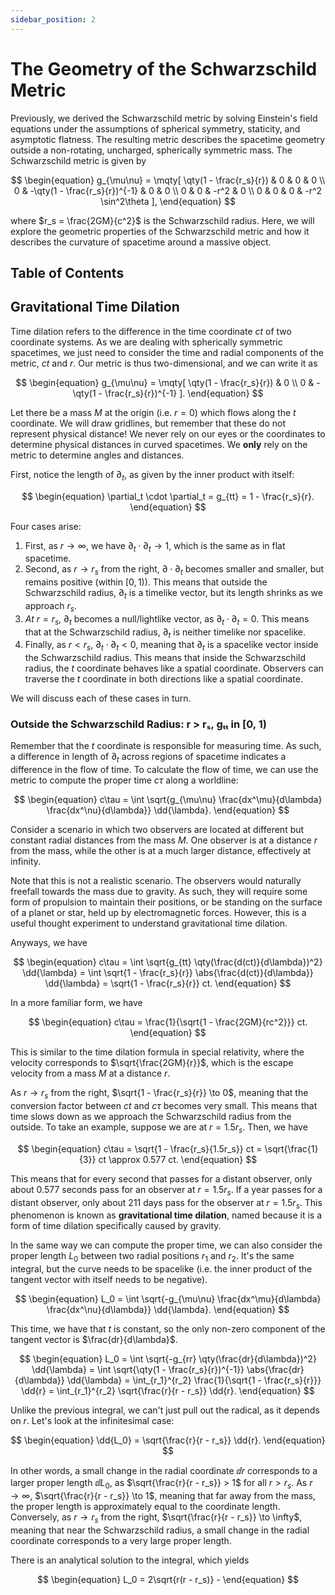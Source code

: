 ```yaml
---
sidebar_position: 2
---
```




# The Geometry of the Schwarzschild Metric

Previously, we derived the Schwarzschild metric by solving Einstein's field equations under the assumptions of spherical symmetry, staticity, and asymptotic flatness. The resulting metric describes the spacetime geometry outside a non-rotating, uncharged, spherically symmetric mass.
The Schwarzschild metric is given by

$$
\begin{equation}
g_{\mu\nu} = \mqty[
    \qty(1 - \frac{r_s}{r}) & 0 & 0 & 0 \\
    0 & -\qty(1 - \frac{r_s}{r})^{-1} & 0 & 0 \\
    0 & 0 & -r^2 & 0 \\
    0 & 0 & 0 & -r^2 \sin^2\theta
],
\end{equation}
$$

where $r_s = \frac{2GM}{c^2}$ is the Schwarzschild radius.
Here, we will explore the geometric properties of the Schwarzschild metric and how it describes the curvature of spacetime around a massive object.

## Table of Contents

<TOCInline toc={toc} />

## Gravitational Time Dilation

Time dilation refers to the difference in the time coordinate $ct$ of two coordinate systems.
As we are dealing with spherically symmetric spacetimes, we just need to consider the time and radial components of the metric, $ct$ and $r$.
Our metric is thus two-dimensional, and we can write it as

$$
\begin{equation}
g_{\mu\nu} = \mqty[
    \qty(1 - \frac{r_s}{r}) & 0 \\
    0 & -\qty(1 - \frac{r_s}{r})^{-1}
].
\end{equation}
$$

Let there be a mass $M$ at the origin (i.e. $r = 0$) which flows along the $t$ coordinate.
We will draw gridlines, but remember that these do not represent physical distance!
We never rely on our eyes or the coordinates to determine physical distances in curved spacetimes.
We **only** rely on the metric to determine angles and distances.

First, notice the length of $\partial_t$, as given by the inner product with itself:

$$
\begin{equation}
\partial_t \cdot \partial_t = g_{tt} = 1 - \frac{r_s}{r}.
\end{equation}
$$

Four cases arise:

1. First, as $r \to \infty$, we have $\partial_t \cdot \partial_t \to 1$, which is the same as in flat spacetime.
2. Second, as $r \to r_s$ from the right, $\partial \cdot \partial_t$ becomes smaller and smaller, but remains positive (within $[0, 1)$).
    This means that outside the Schwarzschild radius, $\partial_t$ is a timelike vector, but its length shrinks as we approach $r_s$.
3. *At* $r = r_s$, $\partial_t$ becomes a null/lightlike vector, as $\partial_t \cdot \partial_t = 0$.
    This means that at the Schwarzschild radius, $\partial_t$ is neither timelike nor spacelike.
4. Finally, as $r < r_s$, $\partial_t \cdot \partial_t < 0$, meaning that $\partial_t$ is a spacelike vector inside the Schwarzschild radius.
    This means that inside the Schwarzschild radius, the $t$ coordinate behaves like a spatial coordinate.
    Observers can traverse the $t$ coordinate in both directions like a spatial coordinate.

We will discuss each of these cases in turn.

### Outside the Schwarzschild Radius: r > rₛ, gₜₜ in [0, 1)

Remember that the $t$ coordinate is responsible for measuring time.
As such, a difference in length of $\partial_t$ across regions of spacetime indicates a difference in the flow of time.
To calculate the flow of time, we can use the metric to compute the proper time $c\tau$ along a worldline:

$$
\begin{equation}
c\tau = \int \sqrt{g_{\mu\nu} \frac{dx^\mu}{d\lambda} \frac{dx^\nu}{d\lambda}} \dd{\lambda}.
\end{equation}
$$

Consider a scenario in which two observers are located at different but constant radial distances from the mass $M$.
One observer is at a distance $r$ from the mass, while the other is at a much larger distance, effectively at infinity.

Note that this is not a realistic scenario. The observers would naturally freefall towards the mass due to gravity.
As such, they will require some form of propulsion to maintain their positions, or be standing on the surface of a planet or star, held up by electromagnetic forces.
However, this is a useful thought experiment to understand gravitational time dilation.

Anyways, we have

$$
\begin{equation}
c\tau = \int \sqrt{g_{tt} \qty(\frac{d(ct)}{d\lambda})^2} \dd{\lambda} = \int \sqrt{1 - \frac{r_s}{r}} \abs{\frac{d(ct)}{d\lambda}} \dd{\lambda} = \sqrt{1 - \frac{r_s}{r}} ct.
\end{equation}
$$

In a more familiar form, we have

$$
\begin{equation}
c\tau = \frac{1}{\sqrt{1 - \frac{2GM}{rc^2}}} ct.
\end{equation}
$$

This is similar to the time dilation formula in special relativity, where the velocity corresponds to $\sqrt{\frac{2GM}{r}}$, which is the escape velocity from a mass $M$ at a distance $r$.

As $r \to r_s$ from the right, $\sqrt{1 - \frac{r_s}{r}} \to 0$, meaning that the conversion factor between $ct$ and $c\tau$ becomes very small.
This means that time slows down as we approach the Schwarzschild radius from the outside.
To take an example, suppose we are at $r = 1.5r_s$.
Then, we have

$$
\begin{equation}
c\tau = \sqrt{1 - \frac{r_s}{1.5r_s}} ct = \sqrt{\frac{1}{3}} ct \approx 0.577 ct.
\end{equation}
$$

This means that for every second that passes for a distant observer, only about 0.577 seconds pass for an observer at $r = 1.5r_s$.
If a year passes for a distant observer, only about 211 days pass for the observer at $r = 1.5r_s$.
This phenomenon is known as **gravitational time dilation**, named because it is a form of time dilation specifically caused by gravity.

In the same way we can compute the proper time, we can also consider the proper length $L_0$ between two radial positions $r_1$ and $r_2$.
It's the same integral, but the curve needs to be spacelike (i.e. the inner product of the tangent vector with itself needs to be negative).

$$
\begin{equation}
L_0 = \int \sqrt{-g_{\mu\nu} \frac{dx^\mu}{d\lambda} \frac{dx^\nu}{d\lambda}} \dd{\lambda}.
\end{equation}
$$

This time, we have that $t$ is constant, so the only non-zero component of the tangent vector is $\frac{dr}{d\lambda}$.

$$
\begin{equation}
L_0 = \int \sqrt{-g_{rr} \qty(\frac{dr}{d\lambda})^2} \dd{\lambda} = \int \sqrt{\qty(1 - \frac{r_s}{r})^{-1}} \abs{\frac{dr}{d\lambda}} \dd{\lambda} = \int_{r_1}^{r_2} \frac{1}{\sqrt{1 - \frac{r_s}{r}}} \dd{r} = \int_{r_1}^{r_2} \sqrt{\frac{r}{r - r_s}} \dd{r}.
\end{equation}
$$

Unlike the previous integral, we can't just pull out the radical, as it depends on $r$.
Let's look at the infinitesimal case:

$$
\begin{equation}
\dd{L_0} = \sqrt{\frac{r}{r - r_s}} \dd{r}.
\end{equation}
$$

In other words, a small change in the radial coordinate $\dd{r}$ corresponds to a larger proper length $\dd{L_0}$, as $\sqrt{\frac{r}{r - r_s}} > 1$ for all $r > r_s$.
As $r \to \infty$, $\sqrt{\frac{r}{r - r_s}} \to 1$, meaning that far away from the mass, the proper length is approximately equal to the coordinate length.
Conversely, as $r \to r_s$ from the right, $\sqrt{\frac{r}{r - r_s}} \to \infty$, meaning that near the Schwarzschild radius, a small change in the radial coordinate corresponds to a very large proper length.

There is an analytical solution to the integral, which yields

$$
\begin{equation}
L_0 = 2\sqrt{r(r - r_s)} - 
\end{equation}
$$
